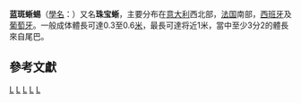 {{Speciesbox
| taxon = Timon lepidus
| binomial_authority = [[Daudin|Daudin]], 1802
| status = NT
| status_system = iucn3.1
| status_ref = <ref>{{IUCN2008|assessors=Juan M. Pleguezuelos, Paulo Sá-Sousa, Valentin Pérez-Mellado, Rafael Marquez, Marc Cheylan, Claudia Corti, Iñigo Martínez-Solano |year= 2008 |id=61583|title= Timon lepidus |downloaded=02 September 2009}}</ref>
| image = Lacerta lepida at Beijing Zoo.JPG
| subdivision_ranks = [[亚种|亚种]]
| subdivision = 
''T. l. ibericus'' <small>[[Lîpez-Seoane|Lîpez-Seoane]], 1884</small><br>
''T. l. lepidus'' <small>[[Daudin|Daudin]], 1802</small><br>
''T. l. nevadensis'' <small>[[Buchholz|Buchholz]], 1963</small><br>
''T. l. oteroi'' <small>[[Castroviejo|Castroviejo]] & [[Mateo|Mateo]], 1998</small>
}}
'''蓝斑蜥蜴'''（[[學名|學名]]：''{{lang|la|Timon lepidus}}''）又名'''珠宝蜥'''，主要分布在[[意大利|意大利]]西北部，[[法国|法国]]南部，[[西班牙|西班牙]]及[[葡萄牙|葡萄牙]]。一般成体體長可達0.3至0.6[[米_(單位)|米]]，最長可達将近1米，當中至少3分2的體長來自尾巴。

==參考文獻==
{{Reflist}}
{{Lizard-stub}}
{{Taxonbar}}
[[Category:正蜥屬|L]]
[[Category:義大利動物|L]]
[[Category:法國動物|L]]
[[Category:西班牙動物|L]]
[[Category:葡萄牙动物|L]]